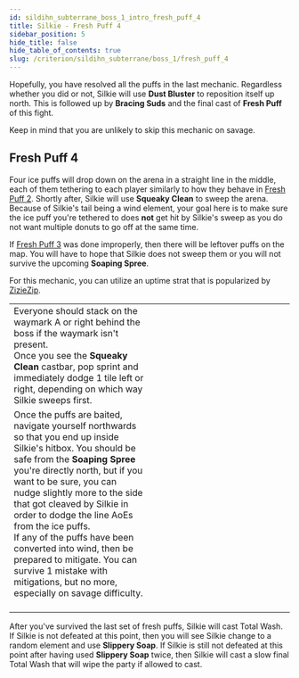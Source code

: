 ```yaml
---
id: sildihn_subterrane_boss_1_intro_fresh_puff_4
title: Silkie - Fresh Puff 4
sidebar_position: 5
hide_title: false
hide_table_of_contents: true
slug: /criterion/sildihn_subterrane/boss_1/fresh_puff_4
---
```


Hopefully, you have resolved all the puffs in the last mechanic. Regardless whether you did or not, Silkie will use <strong>Dust Bluster</strong> to reposition itself up north. This is followed up by <strong>Bracing Suds</strong> and the final cast of <strong>Fresh Puff</strong> of this fight.

Keep in mind that you are unlikely to skip this mechanic on savage.


## Fresh Puff 4

Four ice puffs will drop down on the arena in a straight line in the middle, each of them tethering to each player similarly to how they behave in [Fresh Puff 2](/criterion/sildihn_subterrane/boss_1/fresh_puff_2). Shortly after, Silkie will use <strong>Squeaky Clean</strong> to sweep the arena. Because of Silkie's tail being a wind element, your goal here is to make sure the ice puff you're tethered to does **not** get hit by Silkie's sweep as you do not want multiple donuts to go off at the same time.

If [Fresh Puff 3](/criterion/sildihn_subterrane/boss_1/fresh_puff_3) was done improperly, then there will be leftover puffs on the map. You will have to hope that Silkie does not sweep them or you will not survive the upcoming <strong>Soaping Spree</strong>.

For this mechanic, you can utilize an uptime strat that is popularized by [ZizieZip](https://x.com/ZizieZip/status/1582428624392626176).

<table width='70%'>
    <tr>
        <td width='50%'>Everyone should stack on the waymark A or right behind the boss if the waymark isn't present. <br /> Once you see the <strong>Squeaky Clean</strong> castbar, pop sprint and immediately dodge 1 tile left or right, depending on which way Silkie sweeps first.</td>
        <td><KittenAsset path='ass/boss1/fresh_puff_4_part1.png' /></td>
    </tr>
    <tr>
        <td width='50%'>Once the puffs are baited, navigate yourself northwards so that you end up inside Silkie's hitbox. You should be safe from the <strong>Soaping Spree</strong> you're directly north, but if you want to be sure, you can nudge slightly more to the side that got cleaved by Silkie in order to dodge the line AoEs from the ice puffs. <br />If any of the puffs have been converted into wind, then be prepared to mitigate. You can survive 1 mistake with mitigations, but no more, especially on savage difficulty.<br /><br /><KittenAsset path='ass/boss1/fresh_puff_4_example.webm' /></td>
        <td><KittenAsset path='ass/boss1/fresh_puff_4_part2.png' /></td>
    </tr>
</table>

After you've survived the last set of fresh puffs, Silkie will cast <Raidwide>Total Wash</Raidwide>. If Silkie is not defeated at this point, then you will see Silkie change to a random element and use <strong>Slippery Soap</strong>. If Silkie is still not defeated at this point after having used <strong>Slippery Soap</strong> twice, then Silkie will cast a slow final <Enrage>Total Wash</Enrage> that will wipe the party if allowed to cast.